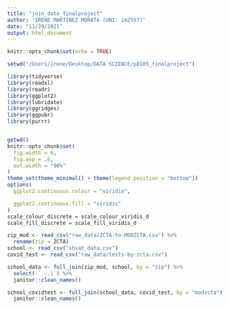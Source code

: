 ```yaml
---
title: "join_data_finalproject"
author: 'IRENE MARTINEZ MORATA (UNI: im2557)'
date: "11/29/2021"
output: html_document
---
```


```r
knitr::opts_chunk$set(echo = TRUE)

setwd("/Users/irene/Desktop/DATA SCIENCE/p8105_finalproject")

library(tidyverse)
library(readxl)
library(readr)
library(ggplot2)
library(lubridate)
library(ggridges)
library(ggpubr)
library(purrr)


getwd()
knitr::opts_chunk$set(
  fig.width = 6,
  fig.asp = .6,
  out.width = "90%"
)
theme_set(theme_minimal() + theme(legend.position = "bottom"))
options(
  ggplot2.continuous.colour = "viridis",

  ggplot2.continuous.fill = "viridis"
)
scale_colour_discrete = scale_colour_viridis_d
scale_fill_discrete = scale_fill_viridis_d
```



```r

zip_mod <- read_csv("raw_data/ZCTA-to-MODZCTA.csv") %>% 
  rename(zip = ZCTA)
school <- read_csv("shsat_data.csv") 
covid_test <- read_csv("raw_data/tests-by-zcta.csv")

school_data <- full_join(zip_mod, school, by = "zip") %>% 
  select(-`...1`) %>% 
  janitor::clean_names()

school_covidtest <- full_join(school_data, covid_test, by = "modzcta") %>% 
  janitor::clean_names()





```

